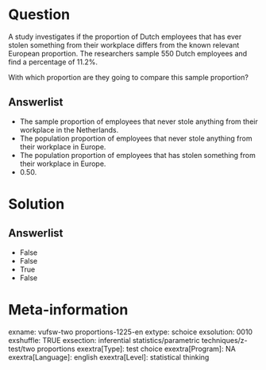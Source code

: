Question
========
A study investigates if the proportion of Dutch employees that has ever
stolen something from their workplace differs from the known relevant
European proportion. The researchers sample 550 Dutch employees and find
a percentage of 11.2%.  
  
With which proportion are they going to compare this sample proportion?

Answerlist
----------
* The sample proportion of employees that never stole anything from their
  workplace in the Netherlands.
* The population proportion of employees that never stole anything from
  their workplace in Europe.
* The population proportion of employees that has stolen something from
  their workplace in Europe.
* 0.50.

Solution
========










Answerlist
----------
* False
* False
* True
* False

Meta-information
================
exname: vufsw-two proportions-1225-en
extype: schoice
exsolution: 0010
exshuffle: TRUE
exsection: inferential statistics/parametric techniques/z-test/two proportions
exextra[Type]: test choice
exextra[Program]: NA
exextra[Language]: english
exextra[Level]: statistical thinking

